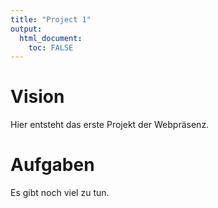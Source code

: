 ```yaml
---
title: "Project 1"
output: 
  html_document:
    toc: FALSE
---
```




# Vision

Hier entsteht das erste Projekt der Webpräsenz.

# Aufgaben

Es gibt noch viel zu tun.

